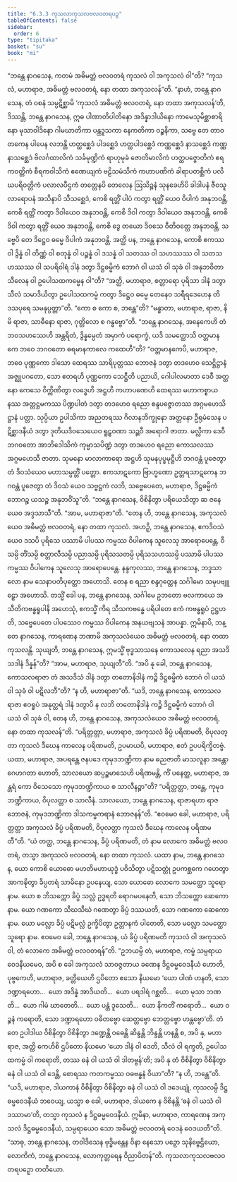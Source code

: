 ```yaml
---
title: "6.3.3 ကုသလာကုသလဗလဝတရပဉှ"
tableOfContents: false
sidebar:
  order: 6
type: "tipitaka"
basket: "su"
book: "mi"
---
```



<DynamicBreadcrumb />

<Division number="192" book="mi">

<Paragraph number="1263" book="mi">
“ဘန္တေ နာဂသေန, ကတမံ အဓိမတ္တံ ဗလဝတရံ ကုသလံ ဝါ အကုသလံ ဝါ”တိ? “ကုသလံ, မဟာရာဇ, အဓိမတ္တံ ဗလဝတရံ, နော တထာ အကုသလန်”တိ. “နာဟံ, ဘန္တေ နာဂသေန, တံ ဝစနံ သမ္ပဋိစ္ဆာမိ ‘ကုသလံ အဓိမတ္တံ ဗလဝတရံ, နော တထာ အကုသလန်’တိ, ဒိဿန္တိ, ဘန္တေ နာဂသေန, ဣဓ ပါဏာတိပါတိနော အဒိန္နာဒါယိနော ကာမေသုမိစ္ဆာစာရိနော မုသာဝါဒိနော ဂါမဃာတိကာ ပန္ထဒူသကာ နေကတိကာ ဝဉ္စနိကာ, သဗ္ဗေ တေ တာဝတကေန ပါပေန လဘန္တိ ဟတ္ထစ္ဆေဒံ ပါဒစ္ဆေဒံ ဟတ္ထပါဒစ္ဆေဒံ ကဏ္ဏစ္ဆေဒံ နာသစ္ဆေဒံ ကဏ္ဏနာသစ္ဆေဒံ ဗိလင်္ဂထာလိကံ သင်္ခမုဏ္ဍိကံ ရာဟုမုခံ ဇောတိမာလိကံ ဟတ္ထပဇ္ဇောတိကံ ဧရကဝတ္တိကံ စီရကဝါသိကံ ဧဏေယျကံ ဗဠိသမံသိကံ ကဟာပဏိကံ ခါရာပတစ္ဆိကံ ပလိဃပရိဝတ္တိကံ ပလာလပီဌကံ တတ္တေနပိ တေလေန ဩသိဉ္စနံ သုနခေဟိပိ ခါဒါပနံ ဇီဝသူလာရောပနံ အသိနာပိ သီသစ္ဆေဒံ, ကေစိ ရတ္တိံ ပါပံ ကတွာ ရတ္တိံ ယေဝ ဝိပါကံ အနုဘဝန္တိ, ကေစိ ရတ္တိံ ကတွာ ဒိဝါယေဝ အနုဘဝန္တိ, ကေစိ ဒိဝါ ကတွာ ဒိဝါယေဝ အနုဘဝန္တိ, ကေစိ ဒိဝါ ကတွာ ရတ္တိံ ယေဝ အနုဘဝန္တိ, ကေစိ ဒွေ တယော ဒိဝသေ ဝီတိဝတ္တေ အနုဘဝန္တိ, သဗ္ဗေပိ တေ ဒိဋ္ဌေဝ ဓမ္မေ ဝိပါကံ အနုဘဝန္တိ. အတ္ထိ ပန, ဘန္တေ နာဂသေန, ကောစိ ဧကဿ ဝါ ဒွိန္နံ ဝါ တိဏ္ဏံ ဝါ စတုန္နံ ဝါ ပဉ္စန္နံ ဝါ ဒသန္နံ ဝါ သတဿ ဝါ သဟဿဿ ဝါ သတသဟဿဿ ဝါ သပရိဝါရံ ဒါနံ ဒတွာ ဒိဋ္ဌဓမ္မိကံ ဘောဂံ ဝါ ယသံ ဝါ သုခံ ဝါ အနုဘဝိတာ သီလေန ဝါ ဥပေါသထကမ္မေန ဝါ”တိ?
</Paragraph>

<Paragraph number="1264" book="mi">
“အတ္ထိ, မဟာရာဇ, စတ္တာရော ပုရိသာ ဒါနံ ဒတွာ သီလံ သမာဒိယိတွာ ဥပေါသထကမ္မံ ကတွာ ဒိဋ္ဌေဝ ဓမ္မေ တေနေဝ သရီရဒေဟေန တိဒသပုရေ သမနုပ္ပတ္တာ”တိ. “ကော စ ကော စ, ဘန္တေ”တိ? “မန္ဓာတာ, မဟာရာဇ, ရာဇာ, နိမိ ရာဇာ, သာဓီနော ရာဇာ, ဂုတ္တိလော စ ဂန္ဓဗ္ဗော”တိ.
</Paragraph>

<Paragraph number="1265" book="mi">
“ဘန္တေ နာဂသေန, အနေကေဟိ တံ ဘဝသဟဿေဟိ အန္တရိတံ, ဒွိန္နမ္ပေတံ အမှာကံ ပရောက္ခံ, ယဒိ သမတ္ထောသိ ဝတ္တမာနကေ ဘဝေ ဘဂဝတော ဓရမာနကာလေ ကထေဟီ”တိ? “ဝတ္တမာနကေပိ, မဟာရာဇ, ဘဝေ ပုဏ္ဏကော ဒါသော ထေရဿ သာရိပုတ္တဿ ဘောဇနံ ဒတွာ တဒဟေဝ သေဋ္ဌိဋ္ဌာနံ အဇ္ဈုပဂတော, သော ဧတရဟိ ပုဏ္ဏကော သေဋ္ဌီတိ ပညာယိ, ဂေါပါလမာတာ ဒေဝီ အတ္တနော ကေသေ ဝိက္ကိဏိတွာ လဒ္ဓေဟိ အဋ္ဌဟိ ကဟာပဏေဟိ ထေရဿ မဟာကစ္စာယနဿ အတ္တဋ္ဌမကဿ ပိဏ္ဍပါတံ ဒတွာ တဒဟေဝ ရညော စန္ဒပဇ္ဇောတဿ အဂ္ဂမဟေသိဋ္ဌာနံ ပတ္တာ. သုပ္ပိယာ ဥပါသိကာ အညတရဿ ဂိလာနဘိက္ခုနော အတ္တနော ဦရုမံသေန ပဋိစ္ဆာဒနီယံ ဒတွာ ဒုတိယဒိဝသေယေဝ ရူဠှဝဏာ သဉ္ဆဝီ အရောဂါ ဇာတာ. မလ္လိကာ ဒေဝီ ဘဂဝတော အာဘိဒေါသိကံ ကုမ္မာသပိဏ္ဍံ ဒတွာ တဒဟေဝ ရညော ကောသလဿ အဂ္ဂမဟေသီ ဇာတာ. သုမနော မာလာကာရော အဋ္ဌဟိ သုမနပုပ္ဖမုဋ္ဌီဟိ ဘဂဝန္တံ ပူဇေတွာ တံ ဒိဝသံယေဝ မဟာသမ္ပတ္တိံ ပတ္တော. ဧကသာဋကော ဗြာဟ္မဏော ဥတ္တရသာဋကေန ဘဂဝန္တံ ပူဇေတွာ တံ ဒိဝသံ ယေဝ သဗ္ဗဋ္ဌကံ လဘိ, သဗ္ဗေပေတေ, မဟာရာဇ, ဒိဋ္ဌဓမ္မိကံ ဘောဂဉ္စ ယသဉ္စ အနုဘဝိံသူ”တိ.
</Paragraph>

<Paragraph number="1266" book="mi">
“ဘန္တေ နာဂသေန, ဝိစိနိတွာ ပရိယေသိတွာ ဆ ဇနေယေဝ အဒ္ဒသာသီ”တိ. “အာမ, မဟာရာဇာ”တိ. “တေန ဟိ, ဘန္တေ နာဂသေန, အကုသလံယေဝ အဓိမတ္တံ ဗလဝတရံ, နော တထာ ကုသလံ. အဟဉှိ, ဘန္တေ နာဂသေန, ဧကဒိဝသံယေဝ ဒသပိ ပုရိသေ ပဿာမိ ပါပဿ ကမ္မဿ ဝိပါကေန သူလေသု အာရောပေန္တေ, ဝီသမ္ပိ တိံသမ္ပိ စတ္တာလီသမ္ပိ ပညာသမ္ပိ ပုရိသသတမ္ပိ ပုရိသသဟဿမ္ပိ ပဿာမိ ပါပဿ ကမ္မဿ ဝိပါကေန သူလေသု အာရောပေန္တေ. နန္ဒကုလဿ, ဘန္တေ နာဂသေန, ဘဒ္ဒသာလော နာမ သေနာပတိပုတ္တော အဟောသိ. တေန စ ရညာ စန္ဒဂုတ္တေန သင်္ဂါမော သမုပဗျူဠှော အဟောသိ. တသ္မိံ ခေါ ပန, ဘန္တေ နာဂသေန, သင်္ဂါမေ ဥဘတော ဗလကာယေ အသီတိကဗန္ဓရူပါနိ အဟေသုံ, ဧကသ္မိံ ကိရ သီသကဗန္ဓေ ပရိပါတေ ဧကံ ကဗန္ဓရူပံ ဥဋ္ဌဟတိ, သဗ္ဗေပေတေ ပါပဿေဝ ကမ္မဿ ဝိပါကေန အနယဗျသနံ အာပန္နာ. ဣမိနာပိ, ဘန္တေ နာဂသေန, ကာရဏေန ဘဏာမိ အကုသလံယေဝ အဓိမတ္တံ ဗလဝတရံ, နော တထာ ကုသလန္တိ.
</Paragraph>

<Paragraph number="1267" book="mi">
သုယျတိ, ဘန္တေ နာဂသေန, ဣမသ္မိံ ဗုဒ္ဓသာသနေ ကောသလေန ရညာ အသဒိသဒါနံ ဒိန္နန်”တိ? “အာမ, မဟာရာဇ, သုယျတီ”တိ. “အပိ နု ခေါ, ဘန္တေ နာဂသေန, ကောသလရာဇာ တံ အသဒိသံ ဒါနံ ဒတွာ တတောနိဒါနံ ကဉ္စိ ဒိဋ္ဌဓမ္မိကံ ဘောဂံ ဝါ ယသံ ဝါ သုခံ ဝါ ပဋိလဘီ”တိ? “န ဟိ, မဟာရာဇာ”တိ. “ယဒိ, ဘန္တေ နာဂသေန, ကောသလရာဇာ ဧဝရူပံ အနုတ္တရံ ဒါနံ ဒတွာပိ န လဘိ တတောနိဒါနံ ကဉ္စိ ဒိဋ္ဌဓမ္မိကံ ဘောဂံ ဝါ ယသံ ဝါ သုခံ ဝါ, တေန ဟိ, ဘန္တေ နာဂသေန, အကုသလံယေဝ အဓိမတ္တံ ဗလဝတရံ, နော တထာ ကုသလန်”တိ.
</Paragraph>

<Paragraph number="1268" book="mi">
“ပရိတ္တတ္တာ, မဟာရာဇ, အကုသလံ ခိပ္ပံ ပရိဏမတိ, ဝိပုလတ္တာ ကုသလံ ဒီဃေန ကာလေန ပရိဏမတိ, ဥပမာယပိ, မဟာရာဇ, ဧတံ ဥပပရိက္ခိတဗ္ဗံ. ယထာ, မဟာရာဇ, အပရန္တေ ဇနပဒေ ကုမုဒဘဏ္ဍိကာ နာမ ဓညဇာတိ မာသလူနာ အန္တောဂေဟဂတာ ဟောတိ, သာလယော ဆပ္ပဉ္စမာသေဟိ ပရိဏမန္တိ, ကိံ ပနေတ္ထ, မဟာရာဇ, အန္တရံ ကော ဝိသေသော ကုမုဒဘဏ္ဍိကာယ စ သာလီနဉ္စာ”တိ? “ပရိတ္တတ္တာ, ဘန္တေ, ကုမုဒဘဏ္ဍိကာယ, ဝိပုလတ္တာ စ သာလီနံ. သာလယော, ဘန္တေ နာဂသေန, ရာဇာရဟာ ရာဇဘောဇနံ, ကုမုဒဘဏ္ဍိကာ ဒါသကမ္မကရာနံ ဘောဇနန်”တိ. “ဧဝမေဝ ခေါ, မဟာရာဇ, ပရိတ္တတ္တာ အကုသလံ ခိပ္ပံ ပရိဏမတိ, ဝိပုလတ္တာ ကုသလံ ဒီဃေန ကာလေန ပရိဏမတီ”တိ.
</Paragraph>

<Paragraph number="1269" book="mi">
“ယံ တတ္ထ, ဘန္တေ နာဂသေန, ခိပ္ပံ ပရိဏမတိ, တံ နာမ လောကေ အဓိမတ္တံ ဗလဝတရံ, တသ္မာ အကုသလံ ဗလဝတရံ, နော တထာ ကုသလံ. ယထာ နာမ, ဘန္တေ နာဂသေန, ယော ကောစိ ယောဓော မဟတိမဟာယုဒ္ဓံ ပဝိသိတွာ ပဋိသတ္တုံ ဥပကစ္ဆကေ ဂဟေတွာ အာကဍ္ဎိတွာ ခိပ္ပတရံ သာမိနော ဥပနေယျ, သော ယောဓော လောကေ သမတ္ထော သူရော နာမ. ယော စ ဘိသက္ကော ခိပ္ပံ သလ္လံ ဥဒ္ဓရတိ ရောဂမပနေတိ, သော ဘိသက္ကော ဆေကော နာမ. ယော ဂဏကော သီဃသီဃံ ဂဏေတွာ ခိပ္ပံ ဒဿယတိ, သော ဂဏကော ဆေကော နာမ. ယော မလ္လော ခိပ္ပံ ပဋိမလ္လံ ဥက္ခိပိတွာ ဥတ္တာနကံ ပါတေတိ, သော မလ္လော သမတ္ထော သူရော နာမ. ဧဝမေဝ ခေါ, ဘန္တေ နာဂသေန, ယံ ခိပ္ပံ ပရိဏမတိ ကုသလံ ဝါ အကုသလံ ဝါ, တံ လောကေ အဓိမတ္တံ ဗလဝတရန်”တိ.
</Paragraph>

<Paragraph number="1270" book="mi">
“ဥဘယမ္ပိ တံ, မဟာရာဇ, ကမ္မံ သမ္ပရာယဝေဒနီယမေဝ, အပိ စ ခေါ အကုသလံ သာဝဇ္ဇတာယ ခဏေန ဒိဋ္ဌဓမ္မဝေဒနီယံ ဟောတိ, ပုဗ္ဗကေဟိ, မဟာရာဇ, ခတ္တိယေဟိ ဌပိတော ဧသော နိယမော ‘ယော ပါဏံ ဟနတိ, သော ဒဏ္ဍာရဟော…  ယော အဒိန္နံ အာဒိယတိ…  ယော ပရဒါရံ ဂစ္ဆတိ…  ယော မုသာ ဘဏတိ…  ယော ဂါမံ ဃာတေတိ…  ယော ပန္ထံ ဒူသေတိ…  ယော နိကတိံ ကရောတိ…  ယော ဝဉ္စနံ ကရောတိ, သော ဒဏ္ဍာရဟော ဝဓိတဗ္ဗော ဆေတ္တဗ္ဗော ဘေတ္တဗ္ဗော ဟန္တဗ္ဗော’တိ. တံ တေ ဥပါဒါယ ဝိစိနိတွာ ဝိစိနိတွာ ဒဏ္ဍေန္တိ ဝဓေန္တိ ဆိန္ဒန္တိ ဘိန္ဒန္တိ ဟနန္တိ စ, အပိ နု, မဟာရာဇ, အတ္ထိ ကေဟိစိ ဌပိတော နိယမော ‘ယော ဒါနံ ဝါ ဒေတိ, သီလံ ဝါ ရက္ခတိ, ဥပေါသထကမ္မံ ဝါ ကရောတိ, တဿ ဓနံ ဝါ ယသံ ဝါ ဒါတဗ္ဗန်’တိ; အပိ နု တံ ဝိစိနိတွာ ဝိစိနိတွာ ဓနံ ဝါ ယသံ ဝါ ဒေန္တိ, စောရဿ ကတကမ္မဿ ဝဓဗန္ဓနံ ဝိယာ”တိ? “န ဟိ, ဘန္တေ”တိ. “ယဒိ, မဟာရာဇ, ဒါယကာနံ ဝိစိနိတွာ ဝိစိနိတွာ ဓနံ ဝါ ယသံ ဝါ ဒဒေယျုံ, ကုသလမ္ပိ ဒိဋ္ဌဓမ္မဝေဒနီယံ ဘဝေယျ, ယသ္မာ စ ခေါ, မဟာရာဇ, ဒါယကေ န ဝိစိနန္တိ ‘ဓနံ ဝါ ယသံ ဝါ ဒဿာမာ’တိ, တသ္မာ ကုသလံ န ဒိဋ္ဌဓမ္မဝေဒနီယံ. ဣမိနာ, မဟာရာဇ, ကာရဏေန အကုသလံ ဒိဋ္ဌဓမ္မဝေဒနီယံ, သမ္ပရာယေဝ သော အဓိမတ္တံ ဗလဝတရံ ဝေဒနံ ဝေဒယတီ”တိ. “သာဓု, ဘန္တေ နာဂသေန, တဝါဒိသေန ဗုဒ္ဓိမန္တေန ဝိနာ နေသော ပဉှော သုနိဗ္ဗေဌိယော, လောကိကံ, ဘန္တေ နာဂသေန, လောကုတ္တရေန ဝိညာပိတန်”တိ.

</Paragraph>
</Division>

<Paragraph number="1271" type="center" book="mi">
ကုသလာကုသလဗလဝတရပဉှော တတိယော.
</Paragraph>